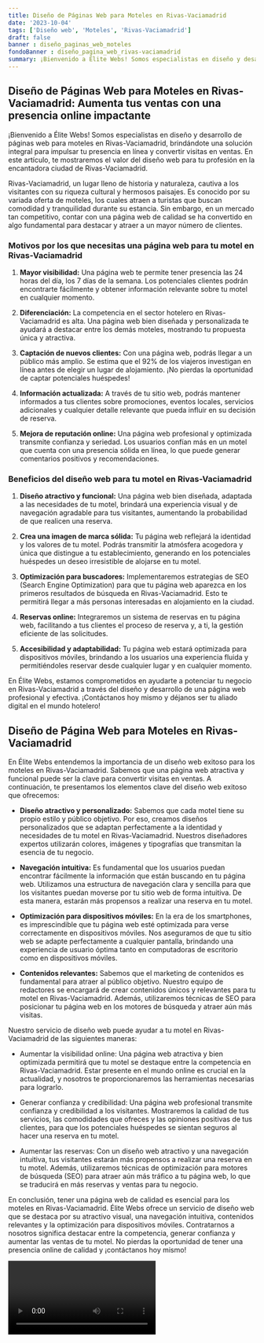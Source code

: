 ```yaml
---
title: Diseño de Páginas Web para Moteles en Rivas-Vaciamadrid
date: '2023-10-04'
tags: ['Diseño web', 'Moteles', 'Rivas-Vaciamadrid']
draft: false
banner : diseño_paginas_web_moteles
fondoBanner : diseño_pagina_web_rivas-vaciamadrid
summary: ¡Bienvenido a Élite Webs! Somos especialistas en diseño y desarrollo de páginas web para moteles en RivasVaciamadrid, brindándote una solución integral para impulsar tu presencia en línea y convertir visitas en ventas. En este artículo, te mostraremos el valor del diseño web para tu profesión en la encantadora ciudad de RivasVaciamadrid.
---
```


## Diseño de Páginas Web para Moteles en Rivas-Vaciamadrid: Aumenta tus ventas con una presencia online impactante

¡Bienvenido a Élite Webs! Somos especialistas en diseño y desarrollo de páginas web para moteles en Rivas-Vaciamadrid, brindándote una solución integral para impulsar tu presencia en línea y convertir visitas en ventas. En este artículo, te mostraremos el valor del diseño web para tu profesión en la encantadora ciudad de Rivas-Vaciamadrid.

Rivas-Vaciamadrid, un lugar lleno de historia y naturaleza, cautiva a los visitantes con su riqueza cultural y hermosos paisajes. Es conocido por su variada oferta de moteles, los cuales atraen a turistas que buscan comodidad y tranquilidad durante su estancia. Sin embargo, en un mercado tan competitivo, contar con una página web de calidad se ha convertido en algo fundamental para destacar y atraer a un mayor número de clientes.

### Motivos por los que necesitas una página web para tu motel en Rivas-Vaciamadrid

1. **Mayor visibilidad:** Una página web te permite tener presencia las 24 horas del día, los 7 días de la semana. Los potenciales clientes podrán encontrarte fácilmente y obtener información relevante sobre tu motel en cualquier momento.

2. **Diferenciación:** La competencia en el sector hotelero en Rivas-Vaciamadrid es alta. Una página web bien diseñada y personalizada te ayudará a destacar entre los demás moteles, mostrando tu propuesta única y atractiva.

3. **Captación de nuevos clientes:** Con una página web, podrás llegar a un público más amplio. Se estima que el 92% de los viajeros investigan en línea antes de elegir un lugar de alojamiento. ¡No pierdas la oportunidad de captar potenciales huéspedes!

4. **Información actualizada:** A través de tu sitio web, podrás mantener informados a tus clientes sobre promociones, eventos locales, servicios adicionales y cualquier detalle relevante que pueda influir en su decisión de reserva.

5. **Mejora de reputación online:** Una página web profesional y optimizada transmite confianza y seriedad. Los usuarios confían más en un motel que cuenta con una presencia sólida en línea, lo que puede generar comentarios positivos y recomendaciones.

### Beneficios del diseño web para tu motel en Rivas-Vaciamadrid

1. **Diseño atractivo y funcional:** Una página web bien diseñada, adaptada a las necesidades de tu motel, brindará una experiencia visual y de navegación agradable para tus visitantes, aumentando la probabilidad de que realicen una reserva.

2. **Crea una imagen de marca sólida:** Tu página web reflejará la identidad y los valores de tu motel. Podrás transmitir la atmósfera acogedora y única que distingue a tu establecimiento, generando en los potenciales huéspedes un deseo irresistible de alojarse en tu motel.

3. **Optimización para buscadores:** Implementaremos estrategias de SEO (Search Engine Optimization) para que tu página web aparezca en los primeros resultados de búsqueda en Rivas-Vaciamadrid. Esto te permitirá llegar a más personas interesadas en alojamiento en la ciudad.

4. **Reservas online:** Integraremos un sistema de reservas en tu página web, facilitando a tus clientes el proceso de reserva y, a ti, la gestión eficiente de las solicitudes.

5. **Accesibilidad y adaptabilidad:** Tu página web estará optimizada para dispositivos móviles, brindando a los usuarios una experiencia fluida y permitiéndoles reservar desde cualquier lugar y en cualquier momento.

En Élite Webs, estamos comprometidos en ayudarte a potenciar tu negocio en Rivas-Vaciamadrid a través del diseño y desarrollo de una página web profesional y efectiva. ¡Contáctanos hoy mismo y déjanos ser tu aliado digital en el mundo hotelero!

<GifSeo />

<Cta />

## Diseño de Página Web para Moteles en Rivas-Vaciamadrid

En Élite Webs entendemos la importancia de un diseño web exitoso para los moteles en Rivas-Vaciamadrid. Sabemos que una página web atractiva y funcional puede ser la clave para convertir visitas en ventas. A continuación, te presentamos los elementos clave del diseño web exitoso que ofrecemos:

- **Diseño atractivo y personalizado:** Sabemos que cada motel tiene su propio estilo y público objetivo. Por eso, creamos diseños personalizados que se adaptan perfectamente a la identidad y necesidades de tu motel en Rivas-Vaciamadrid. Nuestros diseñadores expertos utilizarán colores, imágenes y tipografías que transmitan la esencia de tu negocio.

- **Navegación intuitiva:** Es fundamental que los usuarios puedan encontrar fácilmente la información que están buscando en tu página web. Utilizamos una estructura de navegación clara y sencilla para que los visitantes puedan moverse por tu sitio web de forma intuitiva. De esta manera, estarán más propensos a realizar una reserva en tu motel.

- **Optimización para dispositivos móviles:** En la era de los smartphones, es imprescindible que tu página web esté optimizada para verse correctamente en dispositivos móviles. Nos aseguramos de que tu sitio web se adapte perfectamente a cualquier pantalla, brindando una experiencia de usuario óptima tanto en computadoras de escritorio como en dispositivos móviles.

- **Contenidos relevantes:** Sabemos que el marketing de contenidos es fundamental para atraer al público objetivo. Nuestro equipo de redactores se encargará de crear contenidos únicos y relevantes para tu motel en Rivas-Vaciamadrid. Además, utilizaremos técnicas de SEO para posicionar tu página web en los motores de búsqueda y atraer aún más visitas.

Nuestro servicio de diseño web puede ayudar a tu motel en Rivas-Vaciamadrid de las siguientes maneras:

- Aumentar la visibilidad online: Una página web atractiva y bien optimizada permitirá que tu motel se destaque entre la competencia en Rivas-Vaciamadrid. Estar presente en el mundo online es crucial en la actualidad, y nosotros te proporcionaremos las herramientas necesarias para lograrlo.

- Generar confianza y credibilidad: Una página web profesional transmite confianza y credibilidad a los visitantes. Mostraremos la calidad de tus servicios, las comodidades que ofreces y las opiniones positivas de tus clientes, para que los potenciales huéspedes se sientan seguros al hacer una reserva en tu motel.

- Aumentar las reservas: Con un diseño web atractivo y una navegación intuitiva, tus visitantes estarán más propensos a realizar una reserva en tu motel. Además, utilizaremos técnicas de optimización para motores de búsqueda (SEO) para atraer aún más tráfico a tu página web, lo que se traducirá en más reservas y ventas para tu negocio.

En conclusión, tener una página web de calidad es esencial para los moteles en Rivas-Vaciamadrid. Élite Webs ofrece un servicio de diseño web que se destaca por su atractivo visual, una navegación intuitiva, contenidos relevantes y la optimización para dispositivos móviles. Contratarnos a nosotros significa destacar entre la competencia, generar confianza y aumentar las ventas de tu motel. No pierdas la oportunidad de tener una presencia online de calidad y ¡contáctanos hoy mismo!

<Video />

<CtaBot job='Moteles' city='Rivas-Vaciamadrid'/>

<Gmaps query='Rivas-Vaciamadrid+españa+maps' />